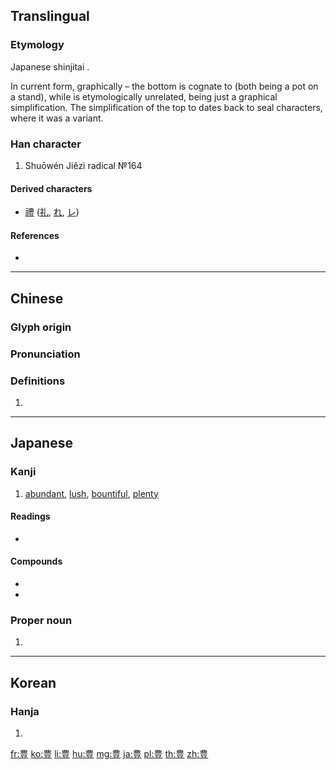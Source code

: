 {{character info/new}}
{{also|豐}}
==Translingual==
{{Han simplified forms|豐|豊|丰}}

===Etymology===
Japanese shinjitai {{Han simp|豐}}.

In current form, graphically {{Han compound|曲|豆}} – the bottom is cognate to {{m|zh|豆}} (both being a pot on a stand), while {{m|zh|曲}} is etymologically unrelated, being just a graphical simplification. The simplification of the top to {{lang|zh|曲}} dates back to seal characters, where it was a variant.

===Han character===
{{Han char|rn=151|rad=豆|as=06|sn=13|four=55108|canj=TWMRT|ids=⿱曲豆}}

# Shuōwén Jiězì radical №164

====Derived characters====
* [[禮]] ([[礼]], [[れ]], [[レ]])

====References====
* {{Han ref|kx=1192.070|dkj=36263|dj=1655.020|hdz=63566.140|uh=8C4A|ud=35914|bh=E054|bd=57428}}

----

==Chinese==
{{zh-forms}}

===Glyph origin===
{{Han etym}}

===Pronunciation===
{{zh-pron
|m=lǐ,fēng
|c=lai5
|h=
|mn=lé
|w=
|mc=y
|oc=y
|ma=|ma2=
|cat=a
}}

===Definitions===
{{zh-hanzi}}

# {{alternative form of|豐|lang=zh}}

----

==Japanese==

===Kanji===
{{ja-kanji|grade=5|rs=豆06|style=s|kyu=豐}}

# [[abundant]], [[lush]], [[bountiful]], [[plenty]]

====Readings====
* {{ja-readings|on=[[ほう]] (hō), [[ふう]] (fū)|kun=[[ゆたか]] (yutaka), [[とよ]] (toyo)|nanori=}}

====Compounds====
{{ja-kanjitab|ゆたか|yomi=k}}
* {{ja-r|豊田|^とよた}}
* {{ja-r|豊富|ほうふ}}

===Proper noun===
{{ja-pos|proper|ゆたか}}

# {{given name|male|lang=ja|sort=ゆたか}}

----

==Korean==

===Hanja===
{{ko-hanja|hangeul=[[례]], [[예]], [[풍]]|eumhun=|mr=rye, ye, p'ung|y=lyey, yey, phung}}

# {{defn|lang=ko|sort=豆06}}

[[fr:豊]]
[[ko:豊]]
[[li:豊]]
[[hu:豊]]
[[mg:豊]]
[[ja:豊]]
[[pl:豊]]
[[th:豊]]
[[zh:豊]]